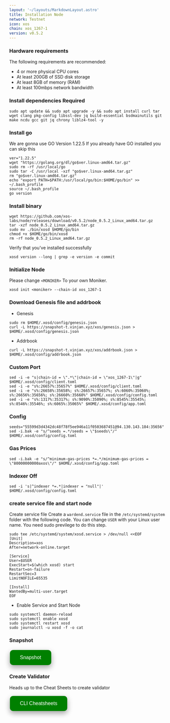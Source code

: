 ```yaml
---
layout: '~/layouts/MarkdownLayout.astro'
title: Installation Node
network: Testnet
icon: xos
chain: xos_1267-1
version: v0.5.2
---
```


### Hardware requirements

The following requirements are recommended:

- 4 or more physical CPU cores
- At least 200GB of SSD disk storage
- At least 8GB of memory (RAM)
- At least 100mbps network bandwidth


### Install dependencies Required

```
sudo apt update && sudo apt upgrade -y && sudo apt install curl tar wget clang pkg-config libssl-dev jq build-essential bsdmainutils git make ncdu gcc git jq chrony liblz4-tool -y
```

### Install go

We are gonna use GO Version 1.22.5
If you already have GO installed you can skip this 

```
ver="1.22.5"
wget "https://golang.org/dl/go$ver.linux-amd64.tar.gz"
sudo rm -rf /usr/local/go
sudo tar -C /usr/local -xzf "go$ver.linux-amd64.tar.gz"
rm "go$ver.linux-amd64.tar.gz"
echo "export PATH=$PATH:/usr/local/go/bin:$HOME/go/bin" >> ~/.bash_profile
source ~/.bash_profile
go version
```


### Install binary
```
wget https://github.com/xos-labs/node/releases/download/v0.5.2/node_0.5.2_Linux_amd64.tar.gz
tar -xzf node_0.5.2_Linux_amd64.tar.gz
sudo mv ./bin/xosd $HOME/go/bin
chmod +x $HOME/go/bin/xosd
rm -rf node_0.5.2_Linux_amd64.tar.gz
```

Verify that you've installed successfully

```
xosd version --long | grep -e version -e commit 
```

### Initialize Node

Please change `<MONIKER>` To your own Moniker.

```
xosd init <moniker> --chain-id xos_1267-1
```

### Download Genesis file and addrbook

- Genesis

```
sudo rm $HOME/.xosd/config/genesis.json
curl -L https://snapshot-t.vinjan.xyz/xos/genesis.json > $HOME/.xosd/config/genesis.json 
```
- Addrbook
```
curl -L https://snapshot-t.vinjan.xyz/xos/addrbook.json > $HOME/.xosd/config/addrbook.json 
```
### Custom Port
```
sed -i -e "s|chain-id = \".*\"|chain-id = \"xos_1267-1\"|g" $HOME/.xosd/config/client.toml
sed -i -e "s%:26657%:35657%" $HOME/.xosd/config/client.toml
sed -i -e "s%:26658%:35658%; s%:26657%:35657%; s%:6060%:35060%; s%:26656%:35656%; s%:26660%:35660%" $HOME/.xosd/config/config.toml
sed -i -e "s%:1317%:35317%; s%:9090%:35090%; s%:8545%:35545%; s%:8546%:35546%; s%:6065%:35065%" $HOME/.xosd/config/app.toml
```
### Config
```
seeds="55599d3d4342dc48f78f5ee946a11f0503687451@94.130.143.184:35656"
sed -i.bak -e "s/^seeds =.*/seeds = \"$seeds\"/" $HOME/.xosd/config/config.toml
```
### Gas Prices
```
sed -i.bak -e "s/^minimum-gas-prices *=.*/minimum-gas-prices = \"80000000000axos\"/" $HOME/.xosd/config/app.toml
```

### Indexer Off
```
sed -i 's|^indexer *=.*|indexer = "null"|' $HOME/.xosd/config/config.toml
```

### create service file and start node

Create service file
Create a `wardend.service` file in the `/etc/systemd/system` folder with the following code. 
You can change `USER` with your Linux user name. You need sudo previlege to do this step.

```
sudo tee /etc/systemd/system/xosd.service > /dev/null <<EOF
[Unit]
Description=xos
After=network-online.target

[Service]
User=$USER
ExecStart=$(which xosd) start
Restart=on-failure
RestartSec=3
LimitNOFILE=65535

[Install]
WantedBy=multi-user.target
EOF
```

- Enable Service and Start Node

```
sudo systemctl daemon-reload
sudo systemctl enable xosd
sudo systemctl restart xosd
sudo journalctl -u xosd -f -o cat
```

### Snapshot
<a href="https://service.vinjan.xyz/testnet/xos/snapshot" target="_blank">
  <button style="background-color: green; border: none; color: white; padding: 15px 32px; text-align: center; text-decoration: none; display: inline-block; font-size: 16px; margin: 4px 2px; cursor: pointer; border-radius: 10px; box-shadow: 0 8px 16px 0 rgba(0,0,0,0.2), 0 6px 20px 0 rgba(0,0,0,0.19);" onmouseover="this.style.boxShadow='0 0 0 4px rgba(0,255,0,0.5)'" onmouseout="this.style.boxShadow='0 8px 16px 0 rgba(0,0,0,0.2), 0 6px 20px 0 rgba(0,0,0,0.19)'">Snapshot</button>
</a>


### Create Validator

Heads up to the Cheat Sheets to create validator

<a href="https://service.vinjan.xyz/testnet/xos/cheat" target="_blank">
  <button style="background-color: green; border: none; color: white; padding: 15px 32px; text-align: center; text-decoration: none; display: inline-block; font-size: 16px; margin: 4px 2px; cursor: pointer; border-radius: 10px; box-shadow: 0 8px 16px 0 rgba(0,0,0,0.2), 0 6px 20px 0 rgba(0,0,0,0.19);" onmouseover="this.style.boxShadow='0 0 0 4px rgba(0,255,0,0.5)'" onmouseout="this.style.boxShadow='0 8px 16px 0 rgba(0,0,0,0.2), 0 6px 20px 0 rgba(0,0,0,0.19)'">CLI Cheatsheets</button>
</a>
